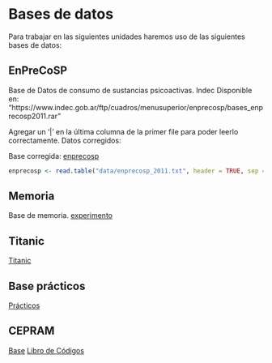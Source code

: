 # Bases de datos

Para trabajar en las siguientes unidades haremos uso de las siguientes bases de datos:  

## EnPreCoSP
Base de Datos de consumo de sustancias psicoactivas. Indec
Disponible en: "https://www.indec.gob.ar/ftp/cuadros/menusuperior/enprecosp/bases_enprecosp2011.rar"

Agregar un '|' en la última columna de la primer file para poder leerlo correctamente. Datos corregidos: 

Base corregida: [enprecosp](data/enprecosp_2011.txt)

```r
enprecosp <- read.table("data/enprecosp_2011.txt", header = TRUE, sep = "|")
```

## Memoria

Base de memoria. [experimento](data/EXP1.xls)

## Titanic

[Titanic](data/titanic.csv)

## Base prácticos

[Prácticos](data/base2019.txt)

## CEPRAM

[Base](data/cepram.csv)
[Libro de Códigos](data/cuestionario/CEPRAM_libro_codigo.pdf)



